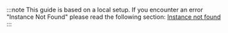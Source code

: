 :::note
This guide is based on a local setup.
If you encounter an error "Instance Not Found" please read the following section:
[Instance not found](/docs/self-hosting/deploy/troubleshooting#instance-not-found)
:::